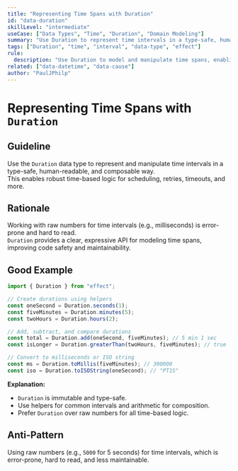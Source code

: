 ```yaml
---
title: "Representing Time Spans with Duration"
id: "data-duration"
skillLevel: "intermediate"
useCase: ["Data Types", "Time", "Duration", "Domain Modeling"]
summary: "Use Duration to represent time intervals in a type-safe, human-readable, and composable way."
tags: ["Duration", "time", "interval", "data-type", "effect"]
rule:
  description: "Use Duration to model and manipulate time spans, enabling safe and expressive time-based logic."
related: ["data-datetime", "data-cause"]
author: "PaulJPhilp"
---
```


# Representing Time Spans with `Duration`

## Guideline

Use the `Duration` data type to represent and manipulate time intervals in a type-safe, human-readable, and composable way.  
This enables robust time-based logic for scheduling, retries, timeouts, and more.

## Rationale

Working with raw numbers for time intervals (e.g., milliseconds) is error-prone and hard to read.  
`Duration` provides a clear, expressive API for modeling time spans, improving code safety and maintainability.

## Good Example

```typescript
import { Duration } from "effect";

// Create durations using helpers
const oneSecond = Duration.seconds(1);
const fiveMinutes = Duration.minutes(5);
const twoHours = Duration.hours(2);

// Add, subtract, and compare durations
const total = Duration.add(oneSecond, fiveMinutes); // 5 min 1 sec
const isLonger = Duration.greaterThan(twoHours, fiveMinutes); // true

// Convert to milliseconds or ISO string
const ms = Duration.toMillis(fiveMinutes); // 300000
const iso = Duration.toISOString(oneSecond); // "PT1S"
```

**Explanation:**  
- `Duration` is immutable and type-safe.
- Use helpers for common intervals and arithmetic for composition.
- Prefer `Duration` over raw numbers for all time-based logic.

## Anti-Pattern

Using raw numbers (e.g., `5000` for 5 seconds) for time intervals, which is error-prone, hard to read, and less maintainable.